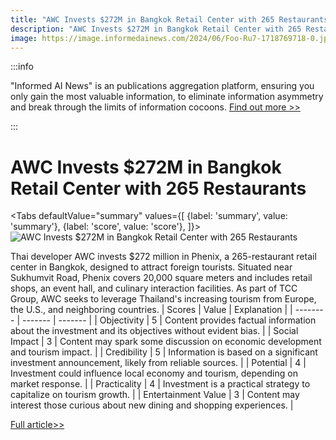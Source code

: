 ```yaml
---
title: "AWC Invests $272M in Bangkok Retail Center with 265 Restaurants"
description: "AWC Invests $272M in Bangkok Retail Center with 265 Restaurants"
image: https://image.informedainews.com/2024/06/Foo-Ru7-1718769718-0.jpg
---
```



:::info

"Informed AI News" is an publications aggregation platform, ensuring you only gain the most valuable information, to eliminate information asymmetry and break through the limits of information cocoons.  [Find out more >>](/)

:::

# AWC Invests $272M in Bangkok Retail Center with 265 Restaurants


<Tabs
	defaultValue="summary"
	values={[
	{label: 'summary', value: 'summary'},
	{label: 'score', value: 'score'},
]}>
<TabItem value="summary">
<img
  src="https://image.informedainews.com/2024/06/Foo-Ru7-1718769718-0.jpg"
  alt="AWC Invests $272M in Bangkok Retail Center with 265 Restaurants"
/>



Thai developer AWC invests $272 million in Phenix, a 265-restaurant retail center in Bangkok, designed to attract foreign tourists. Situated near Sukhumvit Road, Phenix covers 20,000 square meters and includes retail shops, an event hall, and culinary interaction facilities. As part of TCC Group, AWC seeks to leverage Thailand's increasing tourism from Europe, the U.S., and neighboring countries.
</TabItem>
<TabItem value="score">
	| Scores     | Value   | Explanation |
	| -------- | ------- | ------- |
	| Objectivity  | 5    | Content provides factual information about the investment and its objectives without evident bias.    |
	| Social Impact | 3     | Content may spark some discussion on economic development and tourism impact.    |
	| Credibility    | 5    | Information is based on a significant investment announcement, likely from reliable sources.    |
	| Potential    | 4    | Investment could influence local economy and tourism, depending on market response.    |
	| Practicality    | 4    | Investment is a practical strategy to capitalize on tourism growth.    |
	| Entertainment Value    | 3    | Content may interest those curious about new dining and shopping experiences.    |
</TabItem>
</Tabs>

[Full article>>](https://asia.nikkei.com/Business/Food-Beverage/Thai-developer-AWC-to-open-Bangkok-retail-center-with-265-restaurants)
